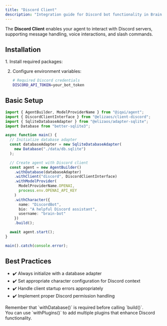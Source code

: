 ```yaml
---
title: "Discord Client"
description: "Integration guide for Discord bot functionality in Brain Framework"
---
```



The **Discord Client** enables your agent to interact with Discord servers, supporting message handling, voice interactions, and slash commands.

## Installation

<Steps>
1. Install required packages:
   <PackageManagers pkg="@elizaos/client-discord @elizaos/core" />

2. Configure environment variables:
   ```bash
   # Required Discord credentials
   DISCORD_API_TOKEN=your_bot_token
   ```
</Steps>

## Basic Setup

```typescript
import { AgentBuilder, ModelProviderName } from "@iqai/agent";
import { DiscordClientInterface } from "@elizaos/client-discord";
import { SqliteDatabaseAdapter } from "@elizaos/adapter-sqlite";
import Database from "better-sqlite3";

async function main() {
  // Initialize database adapter
  const databaseAdapter = new SqliteDatabaseAdapter(
    new Database("./data/db.sqlite")
  );

  // Create agent with Discord client
  const agent = new AgentBuilder()
    .withDatabase(databaseAdapter)
    .withClient("discord", DiscordClientInterface)
    .withModelProvider(
      ModelProviderName.OPENAI,
      process.env.OPENAI_API_KEY
    )
    .withCharacter({
      name: "DiscordBot",
      bio: "A helpful Discord assistant",
      username: "brain-bot"
    })
    .build();

  await agent.start();
}

main().catch(console.error);
```

## Best Practices

- ✔️ Always initialize with a database adapter
- ✔️ Set appropriate character configuration for Discord context
- ✔️ Handle client startup errors appropriately
- ✔️ Implement proper Discord permission handling

<Aside type="caution">
Remember that `withDatabase()` is required before calling `build()`.
</Aside>

<Aside type="tip">
You can use `withPlugins()` to add multiple plugins that enhance Discord functionality.
</Aside>